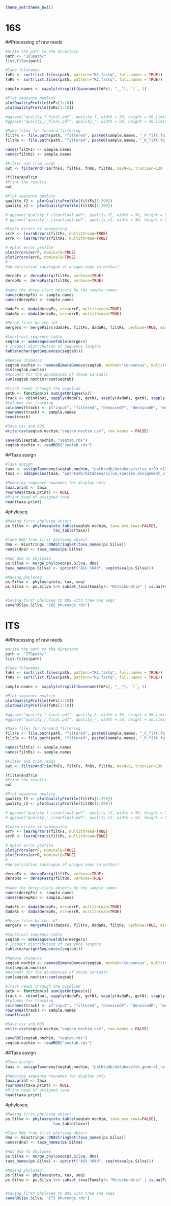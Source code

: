 
```r
theme_set(theme_bw())
```


# 16S

##Processing of raw reeds
```r
#Write the path to the directory
path <- "16Spath/" 
list.files(path)
```

```r
#Take filenames
fnFs <- sort(list.files(path, pattern="R1.fastq", full.names = TRUE)) 
fnRs <- sort(list.files(path, pattern="R2.fastq", full.names = TRUE))

sample.names <- sapply(strsplit(basename(fnFs), "__"), `[`, 1)

#Plot sequence quality
plotQualityProfile(fnFs[1:10])  
plotQualityProfile(fnRs[1:10])

#ggsave("quality_f_final.pdf", quality_f, width = 50, height = 50,limitsize = FALSE)
#ggsave("quality_r_final.pdf", quality_r, width = 50, height = 50,limitsize = FALSE)

```

```r
#Make files for forward filtering
filtFs <- file.path(path, "filtered", paste0(sample.names, "_F_filt.fq.gz"))
filtRs <- file.path(path, "filtered", paste0(sample.names, "_R_filt.fq.gz"))

names(filtFs) <- sample.names
names(filtRs) <- sample.names

#Filter and trim reads
out <- filterAndTrim(fnFs, filtFs, fnRs, filtRs, maxN=0, truncLen=130 , compress=TRUE, multithread=TRUE)

?filterAndTrim
#Print the results
out

#Plot sequence quality
quality_f2 <- plotQualityProfile(filtFs[1:290])  
quality_r2 <- plotQualityProfile(filtRs[1:290])

# ggsave("quality_f_cleanfinal.pdf", quality_f2, width = 50, height = 50,limitsize = FALSE)
# ggsave("quality_r_cleanfinal.pdf", quality_r2, width = 50, height = 50,limitsize = FALSE)
```

```r
#Learn errors of sequensing 
errF <- learnErrors(filtFs, multithread=TRUE)
errR <- learnErrors(filtRs, multithread=TRUE)

# #plot error profile
plotErrors(errF, nominalQ=TRUE)
plotErrors(errR, nominalQ=TRUE)
# 
#dereplication (analogue of unique.seqs in mothur)

derepFs <- derepFastq(filtFs, verbose=TRUE)
derepRs <- derepFastq(filtRs, verbose=TRUE)
 
#name the derep-class objects by the sample names
names(derepFs) <- sample.names
names(derepRs) <- sample.names

dadaFs <- dada(derepFs, err=errF, multithread=TRUE)
dadaRs <- dada(derepRs, err=errR, multithread=TRUE)

```


```r
#Merge files by the id?
mergers <- mergePairs(dadaFs, filtFs, dadaRs, filtRs, verbose=TRUE, minOverlap=9)

#Construct sequence table
seqtab <- makeSequenceTable(mergers)
# Inspect distribution of sequence lengths
table(nchar(getSequences(seqtab)))

#Remove chimeras
seqtab.nochim <- removeBimeraDenovo(seqtab, method="consensus", multithread=TRUE, verbose=TRUE)
dim(seqtab.nochim)
#Account for the abundances of those variants
sum(seqtab.nochim)/sum(seqtab)

#Track reads through the pipeline
getN <- function(x) sum(getUniques(x))
track <- cbind(out, sapply(dadaFs, getN), sapply(dadaRs, getN), sapply(mergers, getN), rowSums(seqtab.nochim))
#Columns for tracking
colnames(track) <- c("input", "filtered", "denoisedF", "denoisedR", "merged", "nonchim")
rownames(track) <- sample.names
head(track)
```


```r
#Save csv and RDS
write.csv(seqtab.nochim,"seqtab.nochim.csv", row.names = FALSE)

saveRDS(seqtab.nochim, "seqtab.rds") 
seqtab.nochim <- readRDS("seqtab.rds")
```

##Taxa assign
```r
#Taxa assign
taxa <- assignTaxonomy(seqtab.nochim, "pathtodb/database/silva_nr99_v138.1_train_set.fa.gz", multithread=TRUE)
taxa <- addSpecies(taxa, "pathtodb/database/silva_species_assignment_v138.1.fa.gz")

#Removing sequence rownames for display only
taxa.print <- taxa
rownames(taxa.print) <- NULL
#Print head of assigned taxa
head(taxa.print)
```


#phyloseq

```r
#Making first phyloseq object
ps.Silva <- phyloseq(otu_table(seqtab.nochim, taxa_are_rows=FALSE),
                     tax_table(taxa))

#Take DNA from first phyloseq object
dna <- Biostrings::DNAStringSet(taxa_names(ps.Silva))
names(dna) <- taxa_names(ps.Silva)

#Add dna to phyloseq
ps.Silva <- merge_phyloseq(ps.Silva, dna)
taxa_names(ps.Silva) <- sprintf("ASV_%04d", seq(ntaxa(ps.Silva)))

#Making phyloseq
ps.Silva <- phyloseq(otu, tax, seq)
ps.Silva <- ps.Silva %>% subset_taxa(Family!= "Mitochondria" | is.na(Family) & Class!="Chloroplast" | is.na(Class) & Order!="Chloroplast" | is.na(Order))


#Saving first phyloseq to RDS with tree and seqs
saveRDS(ps.Silva, "16S_khurenge.rds")
```



# ITS
##Processing of raw reeds
```r
#Write the path to the directory
path <- "ITSpath/" 
list.files(path)
```

```r
#Take filenames
fnFs <- sort(list.files(path, pattern="R1.fastq", full.names = TRUE)) 
fnRs <- sort(list.files(path, pattern="R2.fastq", full.names = TRUE))

sample.names <- sapply(strsplit(basename(fnFs), "__"), `[`, 1)

#Plot sequence quality
plotQualityProfile(fnFs[1:10])  
plotQualityProfile(fnRs[1:10])

#ggsave("quality_f_final.pdf", quality_f, width = 50, height = 50,limitsize = FALSE)
#ggsave("quality_r_final.pdf", quality_r, width = 50, height = 50,limitsize = FALSE)

```

```r
#Make files for forward filtering
filtFs <- file.path(path, "filtered", paste0(sample.names, "_F_filt.fq.gz"))
filtRs <- file.path(path, "filtered", paste0(sample.names, "_R_filt.fq.gz"))

names(filtFs) <- sample.names
names(filtRs) <- sample.names

#Filter and trim reads
out <- filterAndTrim(fnFs, filtFs, fnRs, filtRs, maxN=0, truncLen=130 , compress=TRUE, multithread=TRUE)

?filterAndTrim
#Print the results
out

#Plot sequence quality
quality_f2 <- plotQualityProfile(filtFs[1:290])  
quality_r2 <- plotQualityProfile(filtRs[1:290])

# ggsave("quality_f_cleanfinal.pdf", quality_f2, width = 50, height = 50,limitsize = FALSE)
# ggsave("quality_r_cleanfinal.pdf", quality_r2, width = 50, height = 50,limitsize = FALSE)
```

```r
#Learn errors of sequensing 
errF <- learnErrors(filtFs, multithread=TRUE)
errR <- learnErrors(filtRs, multithread=TRUE)

# #plot error profile
plotErrors(errF, nominalQ=TRUE)
plotErrors(errR, nominalQ=TRUE)
# 
#dereplication (analogue of unique.seqs in mothur)

derepFs <- derepFastq(filtFs, verbose=TRUE)
derepRs <- derepFastq(filtRs, verbose=TRUE)
 
#name the derep-class objects by the sample names
names(derepFs) <- sample.names
names(derepRs) <- sample.names

dadaFs <- dada(derepFs, err=errF, multithread=TRUE)
dadaRs <- dada(derepRs, err=errR, multithread=TRUE)

```


```r
#Merge files by the id?
mergers <- mergePairs(dadaFs, filtFs, dadaRs, filtRs, verbose=TRUE, minOverlap=9)

#Construct sequence table
seqtab <- makeSequenceTable(mergers)
# Inspect distribution of sequence lengths
table(nchar(getSequences(seqtab)))

#Remove chimeras
seqtab.nochim <- removeBimeraDenovo(seqtab, method="consensus", multithread=TRUE, verbose=TRUE)
dim(seqtab.nochim)
#Account for the abundances of those variants
sum(seqtab.nochim)/sum(seqtab)

#Track reads through the pipeline
getN <- function(x) sum(getUniques(x))
track <- cbind(out, sapply(dadaFs, getN), sapply(dadaRs, getN), sapply(mergers, getN), rowSums(seqtab.nochim))
#Columns for tracking
colnames(track) <- c("input", "filtered", "denoisedF", "denoisedR", "merged", "nonchim")
rownames(track) <- sample.names
head(track)
```


```r
#Save csv and RDS
write.csv(seqtab.nochim,"seqtab.nochim.csv", row.names = FALSE)

saveRDS(seqtab.nochim, "seqtab.rds") 
seqtab.nochim <- readRDS("seqtab.rds")
```

##Taxa assign
```r
#Taxa assign
taxa <- assignTaxonomy(seqtab.nochim, "pathtodb/database/sh_general_release_dynamic_10.05.2021_dev.fasta", multithread=TRUE)

#Removing sequence rownames for display only
taxa.print <- taxa
rownames(taxa.print) <- NULL
#Print head of assigned taxa
head(taxa.print)
```


#phyloseq

```r
#Making first phyloseq object
ps.Silva <- phyloseq(otu_table(seqtab.nochim, taxa_are_rows=FALSE),
                     tax_table(taxa))

#Take DNA from first phyloseq object
dna <- Biostrings::DNAStringSet(taxa_names(ps.Silva))
names(dna) <- taxa_names(ps.Silva)

#Add dna to phyloseq
ps.Silva <- merge_phyloseq(ps.Silva, dna)
taxa_names(ps.Silva) <- sprintf("ASV_%04d", seq(ntaxa(ps.Silva)))

#Making phyloseq
ps.Silva <- phyloseq(otu, tax, seq)
ps.Silva <- ps.Silva %>% subset_taxa(Family!= "Mitochondria" | is.na(Family) & Class!="Chloroplast" | is.na(Class) & Order!="Chloroplast" | is.na(Order))


#Saving first phyloseq to RDS with tree and seqs
saveRDS(ps.Silva, "ITS_khurenge.rds")
```
